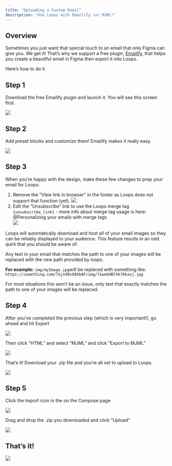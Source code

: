 ```yaml
---
title: "Uploading a Custom Email"
description: "Use Loops with Emailify (or MJML)"
---
```


## Overview

Sometimes you just want that special touch to an email that only Figma can give you. We get it! That’s why we support a free plugin, [Emailify](https://www.figma.com/community/plugin/910671699871076601/Emailify-HTML-Email-Builder), that helps you create a beautiful email in Figma then export it into Loops.

Here’s how to do it.

## Step 1

Download the free Emailify plugin and launch it. You will see this screen first.

![](/images/step1.png)

## Step 2

Add preset blocks and customize them! Emailify makes it really easy.

![](/images/step2.png)

## Step 3

When you’re happy with the design, make these few changes to prep your email for Loops:

1. Remove the “View link in browser” in the footer as Loops does not support that function (yet).
   ![](/images/step3-1.png)
2. Edit the “Unsubscribe” link to use the Loops merge tag `{unsubscribe_link}` - more info about merge tag usage is here: @Personalizing your emails with merge tags  
   ![](/images/step3-2.png)

<Note>
  Loops will automatically download and host all of your email images so they
  can be reliably displayed to your audience. This feature results in an odd
  quirk that you should be aware of:

Any text in your email that matches the path to one of your images will be replaced with the new path provided by loops.

**For example:** `img/myImage.jpg`will be replaced with something like: `https://something.com/lkjn98s08hbAF/img/lkwekHBlhk78kasj.jpg`

For most situations this won’t be an issue, only text that exactly matches the path to one of your images will be replaced.

</Note>

## Step 4

After you’ve completed the previous step (which is very important!), go ahead and hit Export

![](/images/step4-1.png)

Then click “HTML” and select “MJML” and click “Export to MJML”

![](/images/step4-2.png)

That’s it! Download your .zip file and you’re all set to upload to Loops.

![](/images/step4-3.png)

## Step 5

Click the Import icon in the on the Compose page

![](/images/step5-1.png)

Drag and drop the .zip you downloaded and click “Upload”

![](/images/step5-2.png)

## That’s it!

![](/images/thats-it.png)

